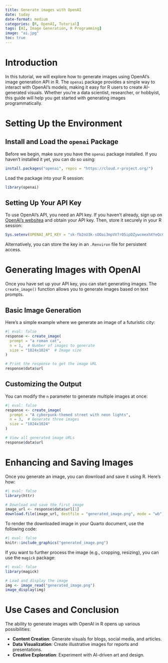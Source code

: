 ```yaml
---
title: Generate images with OpenAI
date: today
date-format: medium
categories: [R, OpenAI, Tutorial]
tags: [AI, Image Generation, R Programming]
image: "ai.jpg"
toc: true
---
```



# Introduction

In this tutorial, we will explore how to generate images using OpenAI's image generation API in R. The `openai` package provides a simple way to interact with OpenAI’s models, making it easy for R users to create AI-generated visuals. Whether you're a data scientist, researcher, or hobbyist, this guide will help you get started with generating images programmatically.

# Setting Up the Environment

## Install and Load the `openai` Package

Before we begin, make sure you have the `openai` package installed. If you haven’t installed it yet, you can do so using:

```r
install.packages("openai", repos = "https://cloud.r-project.org/")

```


Load the package into your R session:

```r
library(openai)
```

## Setting Up Your API Key

To use OpenAI’s API, you need an API key. If you haven’t already, sign up on [OpenAI’s website](https://platform.openai.com/)[ a](https://platform.openai.com/) and obtain your API key. Then, store it securely in your R session:

```r
Sys.setenv(OPENAI_API_KEY = "sk-fb2nU3k-sOOai3mpVV7rO5ipDZywcmexhXYeQcC_WQT3BlbkFJtlJewjFQsg4_DDjV-baYUz4RzIJMdWPWfliV3l1bsA")
```

Alternatively, you can store the key in an `.Renviron` file for persistent access.

# Generating Images with OpenAI

Once you have set up your API key, you can start generating images. The `create_image()` function allows you to generate images based on text prompts.

## Basic Image Generation

Here’s a simple example where we generate an image of a futuristic city:

```r
#| eval: false
response <- create_image(
  prompt = "a roman cat",
  n = 1,  # Number of images to generate
  size = "1024x1024"  # Image size
)

# Print the response to get the image URL
response$data$url
```

## Customizing the Output

You can modify the `n` parameter to generate multiple images at once:

```r
#| eval: false
response <- create_image(
  prompt = "A cyberpunk-themed street with neon lights",
  n = 3,  # Generate three images
  size = "1024x1024"
)

# View all generated image URLs
response$data$url
```

# Enhancing and Saving Images

Once you generate an image, you can download and save it using R. Here’s how:

```r
#| eval: false
library(httr)

# Download and save the first image
image_url <- response$data$url[1]
download.file(image_url, destfile = "generated_image.png", mode = "wb")
```

To render the downloaded image in your Quarto document, use the following code:

```r
#| eval: false
knitr::include_graphics("generated_image.png")
```




If you want to further process the image (e.g., cropping, resizing), you can use the `magick` package:

```r
#| eval: false
library(magick)

# Load and display the image
img <- image_read("generated_image.png")
image_display(img)
```

# Use Cases and Conclusion

The ability to generate images with OpenAI in R opens up various possibilities:

- **Content Creation**: Generate visuals for blogs, social media, and articles.
- **Data Visualization**: Create illustrative images for reports and presentations.
- **Creative Exploration**: Experiment with AI-driven art and design.


